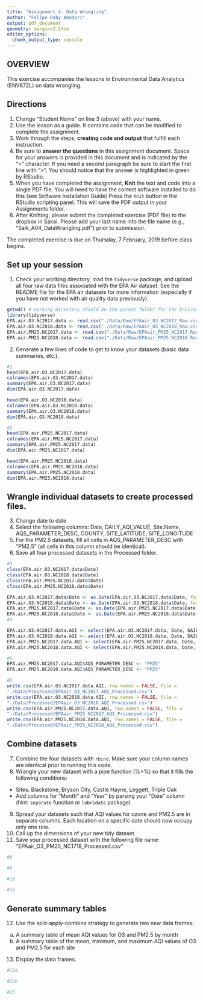 ```yaml
---
title: "Assignment 4: Data Wrangling"
author: "Felipe Raby Amadori"
output: pdf_document
geometry: margin=2.54cm
editor_options: 
  chunk_output_type: console
---
```


## OVERVIEW

This exercise accompanies the lessons in Environmental Data Analytics (ENV872L) on data wrangling. 

## Directions
1. Change "Student Name" on line 3 (above) with your name.
2. Use the lesson as a guide. It contains code that can be modified to complete the assignment.
3. Work through the steps, **creating code and output** that fulfill each instruction.
4. Be sure to **answer the questions** in this assignment document.
Space for your answers is provided in this document and is indicated by the ">" character.
If you need a second paragraph be sure to start the first line with ">".
You should notice that the answer is highlighted in green by RStudio. 
6. When you have completed the assignment, **Knit** the text and code into a single PDF file.
You will need to have the correct software installed to do this (see Software Installation Guide)
Press the `Knit` button in the RStudio scripting panel.
This will save the PDF output in your Assignments folder.
8. After Knitting, please submit the completed exercise (PDF file) to the dropbox in Sakai. Please add your last name into the file name (e.g., "Salk_A04_DataWrangling.pdf") prior to submission.

The completed exercise is due on Thursday, 7 February, 2019 before class begins.

## Set up your session 
1. Check your working directory, load the `tidyverse` package, and upload all four raw data files associated with the EPA Air dataset. See the README file for the EPA air datasets for more information (especially if you have not worked with air quality data previously). 

```r
getwd() # working directory should be the parent folder for the Environmental Data Analytics Course
library(tidyverse)
EPA.air.O3.NC2017.data <- read.csv("./Data/Raw/EPAair_O3_NC2017_Raw.csv")
EPA.air.O3.NC2018.data <- read.csv("./Data/Raw/EPAair_O3_NC2018_Raw.csv")
EPA.air.PM25.NC2017.data <- read.csv("./Data/Raw/EPAair_PM25_NC2017_Raw.csv")
EPA.air.PM25.NC2018.data <- read.csv("./Data/Raw/EPAair_PM25_NC2018_Raw.csv")
```


2. Generate a few lines of code to get to know your datasets (basic data summaries, etc.).

```r
#1
head(EPA.air.O3.NC2017.data)
colnames(EPA.air.O3.NC2017.data)
summary(EPA.air.O3.NC2017.data)
dim(EPA.air.O3.NC2017.data)

head(EPA.air.O3.NC2018.data)
colnames(EPA.air.O3.NC2018.data)
summary(EPA.air.O3.NC2018.data)
dim(EPA.air.O3.NC2018.data)

#2
head(EPA.air.PM25.NC2017.data)
colnames(EPA.air.PM25.NC2017.data)
summary(EPA.air.PM25.NC2017.data)
dim(EPA.air.PM25.NC2017.data)

head(EPA.air.PM25.NC2018.data)
colnames(EPA.air.PM25.NC2018.data)
summary(EPA.air.PM25.NC2018.data)
dim(EPA.air.PM25.NC2018.data)
```

## Wrangle individual datasets to create processed files.
3. Change date to date
4. Select the following columns: Date, DAILY_AQI_VALUE, Site.Name, AQS_PARAMETER_DESC, COUNTY, SITE_LATITUDE, SITE_LONGITUDE
5. For the PM2.5 datasets, fill all cells in AQS_PARAMETER_DESC with "PM2.5" (all cells in this column should be identical).
6. Save all four processed datasets in the Processed folder.

```r
#3
class(EPA.air.O3.NC2017.data$Date)
class(EPA.air.O3.NC2018.data$Date)
class(EPA.air.PM25.NC2017.data$Date)
class(EPA.air.PM25.NC2018.data$Date)

EPA.air.O3.NC2017.data$Date <- as.Date(EPA.air.O3.NC2017.data$Date, format = "%m/%d/%y")
EPA.air.O3.NC2018.data$Date <- as.Date(EPA.air.O3.NC2018.data$Date, format = "%m/%d/%y")
EPA.air.PM25.NC2017.data$Date <- as.Date(EPA.air.PM25.NC2017.data$Date, format = "%m/%d/%y")
EPA.air.PM25.NC2018.data$Date <- as.Date(EPA.air.PM25.NC2018.data$Date, format = "%m/%d/%y")
#4

EPA.air.O3.NC2017.data.AQI <- select(EPA.air.O3.NC2017.data, Date, DAILY_AQI_VALUE, Site.Name, AQS_PARAMETER_DESC, COUNTY:SITE_LONGITUDE)
EPA.air.O3.NC2018.data.AQI <- select(EPA.air.O3.NC2018.data, Date, DAILY_AQI_VALUE, Site.Name, AQS_PARAMETER_DESC, COUNTY:SITE_LONGITUDE)
EPA.air.PM25.NC2017.data.AQI <- select(EPA.air.PM25.NC2017.data, Date, DAILY_AQI_VALUE, Site.Name, AQS_PARAMETER_DESC, COUNTY:SITE_LONGITUDE)
EPA.air.PM25.NC2018.data.AQI <- select(EPA.air.PM25.NC2018.data, Date, DAILY_AQI_VALUE, Site.Name, AQS_PARAMETER_DESC, COUNTY:SITE_LONGITUDE)

#5
EPA.air.PM25.NC2017.data.AQI$AQS_PARAMETER_DESC <- "PM25"
EPA.air.PM25.NC2018.data.AQI$AQS_PARAMETER_DESC <- "PM25"

#6
write.csv(EPA.air.O3.NC2017.data.AQI, row.names = FALSE, file =    
"./Data/Processed/EPAair_O3_NC2017_AQI_Processed.csv")
write.csv(EPA.air.O3.NC2018.data.AQI, row.names = FALSE, file =    
"./Data/Processed/EPAair_O3_NC2018_AQI_Processed.csv")
write.csv(EPA.air.PM25.NC2017.data.AQI, row.names = FALSE, file =    
"./Data/Processed/EPAair_PM25_NC2017_AQI_Processed.csv")
write.csv(EPA.air.PM25.NC2018.data.AQI, row.names = FALSE, file =    
"./Data/Processed/EPAair_PM25_NC2018_AQI_Processed.csv")

```


## Combine datasets
7. Combine the four datasets with `rbind`. Make sure your column names are identical prior to running this code. 
8. Wrangle your new dataset with a pipe function (%>%) so that it fills the following conditions: 

* Sites: Blackstone, Bryson City, Castle Hayne, Leggett, Triple Oak
* Add columns for "Month" and "Year" by parsing your "Date" column (hint: `separate` function or `lubridate` package)

9. Spread your datasets such that AQI values for ozone and PM2.5 are in separate columns. Each location on a specific date should now occupy only one row.
10. Call up the dimensions of your new tidy dataset.
11. Save your processed dataset with the following file name: "EPAair_O3_PM25_NC1718_Processed.csv"

```r
#8

#9

#10

#11

```


## Generate summary tables
12. Use the split-apply-combine strategy to generate two new data frames: 
a. A summary table of mean AQI values for O3 and PM2.5 by month
b. A summary table of the mean, minimum, and maximum AQI values of O3 and PM2.5 for each site
13. Display the data frames.

```r
#12a

#12b

#13

```

